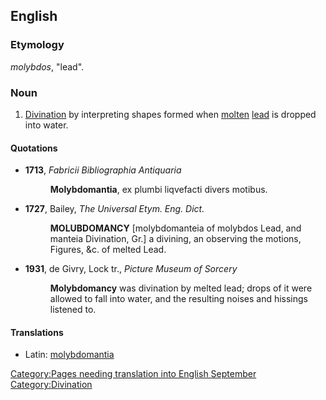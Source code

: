 ==English==

===Etymology===
{{etyl|grc}} ''molybdos'', "lead".

{{rfv}}
===Noun===
{{en-noun|-}}

# [[divination|Divination]] by interpreting shapes formed when [[molten]] [[lead]] is dropped into water.

====Quotations====
* '''1713''', ''Fabricii Bibliographia Antiquaria'' 
*: '''Molybdomantia''', ex plumbi liqvefacti divers motibus.  <!--mention-->
* '''1727''', Bailey, ''The Universal Etym. Eng. Dict.'' <!--wrong spelling; mention-->
*: '''MOLUBDOMANCY''' [molybdomanteia of molybdos Lead, and manteia Divination, Gr.] a divining, an observing the motions, Figures, &c. of melted Lead.
* '''1931''', de Givry, Lock tr., ''Picture Museum of Sorcery'' <!--mention-->
*: '''Molybdomancy''' was divination by melted lead; drops of it were allowed to fall into water, and the resulting noises and hissings listened to.

[[Category:Pages needing translation into English September]]

====Translations====
{{trans-top|divination by molten lead dropped in water}}
* Latin: [[molybdomantia]]
{{trans-mid}}
{{trans-bottom}}

[[Category:Divination]]